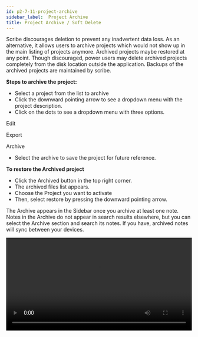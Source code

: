 ```yaml
---
id: p2-7-11-project-archive
sidebar_label:  Project Archive
title: Project Archive / Soft Delete
---
```

Scribe discourages deletion to prevent any inadvertent data loss. As an alternative, it allows users to archive projects which would not show up in the main listing of projects anymore. Archived projects maybe restored at any point. Though discouraged, power users may delete archived projects completely from the disk location outside the application. Backups of the archived projects are maintained by scribe.

**Steps to archive the project:**

- Select a project from the list to archive
- Click the downward pointing arrow to see a dropdown menu with the project description.
- Click on the dots to see a dropdown menu with three options. 
	
<p> Edit </p>
<p> Export </p>
<p> Archive </p>

- Select the archive to save the project for future reference.

**To restore the Archived project**

- Click the Archived button in the top right corner.
- The archived files list appears.
- Choose the Project you want to activate
- Then, select restore by pressing the downward pointing arrow.

The Archive appears in the Sidebar once you archive at least one note. Notes in the Archive do not appear in search results elsewhere, but you can select the Archive section and search its notes.
If you have, archived notes will sync between your devices.

<video controls src="/AutographaV2-1-0/softdelete.mov" width="100%" type="video/mov"/>
